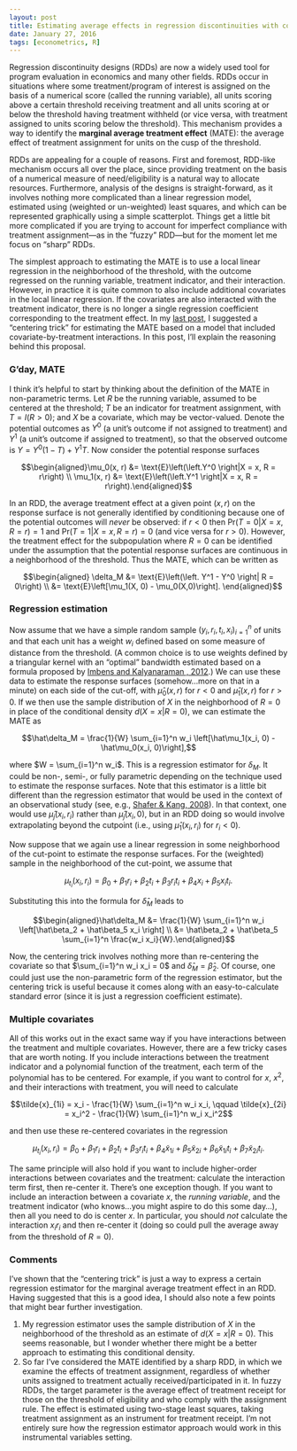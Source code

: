 ```yaml
---
layout: post
title: Estimating average effects in regression discontinuities with covariate interactions
date: January 27, 2016
tags: [econometrics, R]
---
```


Regression discontinuity designs (RDDs) are now a widely used tool for program evaluation in economics and many other fields. RDDs occur in situations where some treatment/program of interest is assigned on the basis of a numerical score (called the running variable), all units scoring above a certain threshold receiving treatment and all units scoring at or below the threshold having treatment withheld (or vice versa, with treatment assigned to units scoring below the threshold). This mechanism provides a way to identify the __marginal average treatment effect__ (MATE): the average effect of treatment assignment for units on the cusp of the threshold. 

RDDs are appealing for a couple of reasons. First and foremost, RDD-like mechanism occurs all over the place, since providing treatment on the basis of a numerical measure of need/eligibility is a natural way to allocate resources. Furthermore, analysis of the designs is straight-forward, as it involves nothing more complicated than a linear regression model, estimated using (weighted or un-weighted) least squares, and which can be represented graphically using a simple scatterplot. Things get a little bit more complicated if you are trying to account for imperfect compliance with treatment assignment---as in the "fuzzy" RDD---but for the moment let me focus on "sharp" RDDs.

The simplest approach to estimating the MATE is to use a local linear regression in the neighborhood of the threshold, with the outcome regressed on the running variable, treatment indicator, and their interaction. However, in practice it is quite common to also include additional covariates in the local linear regression. If the covariates are also interacted with the treatment indicator, there is no longer a single regression coefficient corresponding to the treatment effect. In my [last post]({{site.url}}/rdd-interactions), I suggested a "centering trick" for estimating the MATE based on a model that included covariate-by-treatment interactions. In this post, I'll explain the reasoning behind this proposal. 

### G'day, MATE

I think it's helpful to start by thinking about the definition of the MATE in non-parametric terms. Let $R$ be the running variable, assumed to be centered at the threshold; $T$ be an indicator for treatment assignment, with $T = I(R > 0)$; and $X$ be a covariate, which may be vector-valued. Denote the potential outcomes as $Y^0$ (a unit's outcome if not assigned to treatment) and $Y^1$ (a unit's outcome if assigned to treatment), so that the observed outcome is $Y = Y^0 (1 - T) + Y^1 T$. Now consider the potential response surfaces

$$\begin{aligned}\mu_0(x, r) &= \text{E}\left(\left.Y^0 \right|X = x, R = r\right) \\ \mu_1(x, r) &= \text{E}\left(\left.Y^1 \right|X = x, R = r\right).\end{aligned}$$

In an RDD, the average treatment effect at a given point $(x, r)$ on the response surface is not generally identified by conditioning because one of the potential outcomes will _never_ be observed: if $r < 0$ then $\text{Pr}(\left. T = 0 \right| X = x, R = r) = 1$ and $\text{Pr}(\left. T = 1 \right| X = x, R = r) = 0$ (and vice versa for $r > 0$). However, the treatment effect for the subpopulation where $R = 0$ can be identified under the assumption that the potential response surfaces are continuous in a neighborhood of the threshold. Thus the MATE, which can be written as

$$\begin{aligned}
\delta_M &= \text{E}\left(\left. Y^1 - Y^0 \right| R = 0\right) \\
&= \text{E}\left[\mu_1(X, 0) - \mu_0(X,0)\right].
\end{aligned}$$

### Regression estimation

Now assume that we have a simple random sample $\left(y_i,r_i,t_i, x_i\right)_{i=1}^n$ of units and that each unit has a weight $w_i$ defined based on some measure of distance from the threshold. (A common choice is to use weights defined by a triangular kernel with an "optimal" bandwidth estimated based on a formula proposed by [Imbens and Kalyanaraman , 2012](http://doi.org/10.1093/restud/rdr043).) We can use these data to estimate the response surfaces (somehow...more on that in a minute) on each side of the cut-off, with $\hat\mu_0(x, r)$ for $r < 0$ and $\hat\mu_1(x, r)$ for $r > 0$. If we then use the sample distribution of $X$ in the neighborhood of $R = 0$ in place of the conditional density $d\left(\left.X = x \right| R = 0\right)$, we can estimate the MATE as 

$$\hat\delta_M = \frac{1}{W} \sum_{i=1}^n w_i \left[\hat\mu_1(x_i, 0) - \hat\mu_0(x_i, 0)\right],$$

where $W = \sum_{i=1}^n w_i$. This is a regression estimator for $\delta_M$. It could be non-, semi-, or fully parametric depending on the technique used to estimate the response surfaces. Note that this estimator is a little bit different than the regression estimator that would be used in the context of an observational study (see, e.g., [Shafer & Kang, 2008](http://psycnet.apa.org/doi/10.1037/a0014268)). In that context, one would use $\hat\mu_j(x_i, r_i)$ rather than $\hat\mu_j(x_i, 0)$, but in an RDD doing so would involve extrapolating beyond the cutpoint (i.e., using $\hat\mu_1(x_i, r_i)$ for $r_i < 0$). 

Now suppose that we again use a linear regression in some neighborhood of the cut-point to estimate the response surfaces. For the (weighted) sample in the neighborhood of the cut-point, we assume that

$$\mu_{t_i}(x_i, r_i) = \beta_0 + \beta_1 r_i + \beta_2 t_i + \beta_3 r_i t_i + \beta_4 x_i + \beta_5 x_i t_i.$$

Substituting this into the formula for $\hat\delta_M$ leads to 

$$\begin{aligned}\hat\delta_M &= \frac{1}{W} \sum_{i=1}^n w_i \left[\hat\beta_2 + \hat\beta_5 x_i \right] \\
&= \hat\beta_2 + \hat\beta_5 \sum_{i=1}^n \frac{w_i x_i}{W}.\end{aligned}$$

Now, the centering trick involves nothing more than re-centering the covariate so that $\sum_{i=1}^n w_i x_i = 0$ and $\hat\delta_M = \hat\beta_2$. Of course, one could just use the non-parametric form of the regression estimator, but the centering trick is useful because it comes along with an easy-to-calculate standard error (since it is just a regression coefficient estimate). 

### Multiple covariates

All of this works out in the exact same way if you have interactions between the treatment and multiple covariates. However, there are a few tricky cases that are worth noting. If you include interactions between the treatment indicator and a polynomial function of the treatment, each term of the polynomial has to be centered. For example, if you want to control for $x$, $x^2$, and their interactions with treatment, you will need to calculate

$$\tilde{x}_{1i} = x_i - \frac{1}{W} \sum_{i=1}^n w_i x_i, \qquad \tilde{x}_{2i} = x_i^2 - \frac{1}{W} \sum_{i=1}^n w_i x_i^2$$

and then use these re-centered covariates in the regression 

$$\mu_{t_i}(x_i, r_i) = \beta_0 + \beta_1 r_i + \beta_2 t_i + \beta_3 r_i t_i + \beta_4 \tilde{x}_{1i} + \beta_5 \tilde{x}_{2i} + \beta_6 \tilde{x}_{1i} t_i + \beta_7 \tilde{x}_{2i} t_i.$$

The same principle will also hold if you want to include higher-order interactions between covariates and the treatment: calculate the interaction term first, then re-center it. There's one exception though. If you want to include an interaction between a covariate $x$, the _running variable_, and the treatment indicator (who knows...you might aspire to do this some day...), then all you need to do is center $x$. In particular, you should _not_ calculate the interaction $x_i r_i$ and then re-center it (doing so could pull the average away from the threshold of $R = 0$). 

### Comments

I've shown that the "centering trick" is just a way to express a certain regression estimator for the marginal average treatment effect in an RDD. Having suggested that this is a good idea, I should also note a few points that might bear further investigation. 

1. My regression estimator uses the sample distribution of $X$ in the neighborhood of the threshold as an estimate of $d(X = x|R = 0)$. This seems reasonable, but I wonder whether there might be a better approach to estimating this conditional density.
2. So far I've considered the MATE identified by a sharp RDD, in which we examine the effects of treatment assignment, regardless of whether units assigned to treatment actually received/participated in it. In fuzzy RDDs, the target parameter is the average effect of treatment receipt for those on the threshold of eligibility and who comply with the assignment rule. The effect is estimated using two-stage least squares, taking treatment assignment as an instrument for treatment receipt. I'm not entirely sure how the regression estimator approach would work in this instrumental variables setting.
